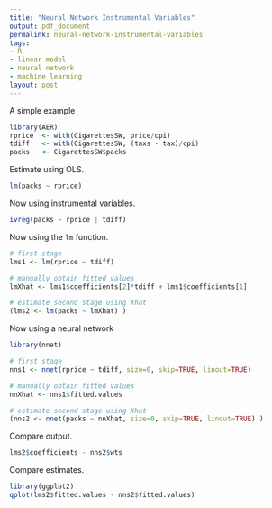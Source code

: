 ```yaml
---
title: "Neural Network Instrumental Variables"
output: pdf_document
permalink: neural-network-instrumental-variables
tags:
- R
- linear model
- neural network
- machine learning
layout: post
---
```


A simple example

```r
library(AER)
rprice  <- with(CigarettesSW, price/cpi)
tdiff   <- with(CigarettesSW, (taxs - tax)/cpi)
packs   <- CigarettesSW$packs
```

Estimate using OLS.

```r
lm(packs ~ rprice)
```

Now using instrumental variables.

```r
ivreg(packs ~ rprice | tdiff)
```

Now using the `lm` function.

```r
# first stage
lms1 <- lm(rprice ~ tdiff)

# manually obtain fitted values
lmXhat <- lms1$coefficients[2]*tdiff + lms1$coefficients[1]

# estimate second stage using Xhat
(lms2 <- lm(packs ~ lmXhat) )
```

Now using a neural network

```r
library(nnet)

# first stage
nns1 <- nnet(rprice ~ tdiff, size=0, skip=TRUE, linout=TRUE)

# manually obtain fitted values
nnXhat <- nns1$fitted.values

# estimate second stage using Xhat
(nns2 <- nnet(packs ~ nnXhat, size=0, skip=TRUE, linout=TRUE) )
```

Compare output.

```r
lms2$coefficients - nns2$wts
```

Compare estimates.

```r
library(ggplot2)
qplot(lms2$fitted.values - nns2$fitted.values)
```


